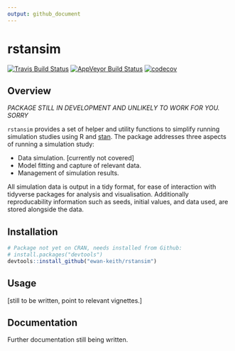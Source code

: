 ```yaml
---
output: github_document
---
```


<!-- README.md is generated from README.Rmd. Please edit that file -->
rstansim 
============================================

[![Travis Build Status](https://travis-ci.org/Ewan-Keith/rstansim.svg?branch=master)](https://travis-ci.org/Ewan-Keith/rstansim)
[![AppVeyor Build Status](https://ci.appveyor.com/api/projects/status/github/Ewan-Keith/rstansim?branch=master&svg=true)](https://ci.appveyor.com/project/Ewan-Keith/rstansim)
[![codecov](https://codecov.io/gh/Ewan-Keith/rstansim/branch/master/graph/badge.svg)](https://codecov.io/gh/Ewan-Keith/rstansim)

Overview
--------

*PACKAGE STILL IN DEVELOPMENT AND UNLIKELY TO WORK FOR YOU. SORRY*

`rstansim` provides a set of helper and utility functions to simplify running simulation studies using R and [stan](http://mc-stan.org/). The package addresses three aspects of running a simulation study:

* Data simulation. [currently not covered]
* Model fitting and capture of relevant data.
* Management of simulation results.

All simulation data is output in a tidy format, for ease of interaction with tidyverse packages for analysis and visualisation. Additionally reproducability information such as seeds, initial values, and data used, are stored alongside the data. 



Installation
------------

```r
# Package not yet on CRAN, needs installed from Github:
# install.packages("devtools")
devtools::install_github("ewan-keith/rstansim")
```

Usage
-----

[still to be written, point to relevant vignettes.]

Documentation
-----

Further documentation still being written.

